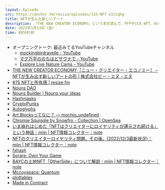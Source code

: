 ```yaml
---
layout: Episode
src: https://anchor.fm/resize/episodes/115-NFT-e1tcqhg
title: NFTが生んだ新しいアート
description: 「THE NEW CREATOR ECONOMY」という本を読んで、PFPやCC0 NFT、On-chain/Generative Artなどクリプトアートの歴史を振り返りつつ、象徴的なプロジェクトを紹介しました。
date: 2022年1月13日（金）
time: 88分01秒
---
```


- オープニングトーク: 最近みてるYouTubeチャンネル
    - [mockingbirdravelle - YouTube](https://www.youtube.com/@mockingbirdravelle)
    - [マグ万平ののちほどサウナで - YouTube](https://www.youtube.com/@user-kj3mr1gz2s)
    - [Explore Live Nature Cams - YouTube](https://www.youtube.com/@ExploreLiveNatureCams)
- [THE NEW CREATOR ECONOMY［ニュー・クリエイター・エコノミー］ – NFTが生み出す新しいアートの形 | 株式会社ビー・エヌ・エヌ](http://www.bnn.co.jp/books/11869/)
- [#75 NFTと所有感 | resize.fm](https://resize.fm/ep/75-nft-and-ownership)
- [Nouns DAO](https://nouns.wtf/)
- [Nouns Builder | Nouns your ideas](https://nouns.build/)
- [Hashmasks](https://www.thehashmasks.com/)
- [CryptoPunks](https://www.larvalabs.com/cryptopunks)
- [Autoglyphs](https://www.larvalabs.com/autoglyphs)
- [Art Blocksってなに？ — mochio_undefined](https://mirror.xyz/0x7e48d7E5fA4CDE9bFdD6ED24bF411671a2C0F4C9/RkcxqUsScj3ehZtpFjbZsBuwn5ROH9xH0_7mDALcPq4)
- [Chromie Squiggle by Snowfro - Collection | OpenSea](https://opensea.io/collection/chromie-squiggle-by-snowfro)
- [いま崩れはじめた「NFTはクリエイターにロイヤリティが還元され続ける」という神話｜miin | NFT情報コレクター｜note](https://note.com/miin_nft/n/n539724ca1e6b)
- [NFTのクリエイターロイヤリティ問題、その後。(2022/12/3最新状況)｜miin | NFT情報コレクター｜note](https://note.com/miin_nft/n/ndfb0cf4c3ef9)
- [fxhash](https://www.fxhash.xyz/)
- [Sorare: Own Your Game](https://sorare.com/)
- [BAYCの土地NFT「OtherSide」について解説｜miin | NFT情報コレクター｜note](https://note.com/miin_nft/n/n5f476f1c732a)
- [Mccoyspace: Quantum](https://www.mccoyspace.com/project/125/)
- [plottables](https://www.plottables.io/gallery)
- [Made in Contract](https://two.neort.io/exhibitions/made_in_contract)
